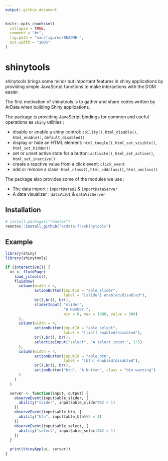 ```yaml
---
output: github_document
---
```


<!-- README.md is generated from README.Rmd. Please edit that file -->

```r
knitr::opts_chunk$set(
  collapse = TRUE,
  comment = "#>",
  fig.path = "man/figures/README-",
  out.width = "100%"
)
```
# shinytools

shinytools brings some minor but important features in shiny applications by providing 
simple JavaScript functions to make interactions with the DOM easier.

The first motivation of shinytools is to gather and share codes written by ArData 
when building Shiny applications. 

The package is providing JavaScript bindings for common and useful operations as `shiny` utilities :

* disable or enable a shiny control: `ability()`, `html_disable()`, `html_enable()`, `default_disabled()`
* display or hide an HTML element: `html_toogle()`, `html_set_visible()`, `html_set_hidden()`
* set or unset active state for a button: `activate()`, `html_set_active()`, `html_set_inactive()`
* create a reactive value from a click event: `click_event`
* add or remove a class: `html_class()`, `html_addclass()`, `html_unclass()`

The package also provides some of the modules we use : 

* The data import : `importDataUI` & `importDataServer`
* A data visualizer : `dataVizUI` & `dataVizServer`

## Installation

``` r
# install.packages("remotes")
remotes::install_github("ardata-fr/shinytools")
```

## Example


``` r
library(shiny)
library(shinytools)

if (interactive()) {
  ui <- fluidPage(
    load_jstools(),
    fluidRow(
      column(width = 4,
             actionButton(inputId = "able_slider",
                          label = "[slider] enabled/disabled"),
             br(),br(), br(),
             sliderInput( "slider",
                          "A Number:",
                          min = 0, max = 1000, value = 500)
      ),
      column(width = 4,
             actionButton(inputId = "able_select",
                          label = "[list] enabled/disabled"),
             br(),br(), br(),
             selectizeInput("select", "A select input:", 1:5)
      ),
      column(width = 4,
             actionButton(inputId = "able_btn",
                          label = "[btn] enabled/disabled"),
             br(),br(), br(),
             actionButton("btn", "A button", class = "btn-warning")
      )
    )
  )

  server <- function(input, output) {
    observeEvent(input$able_slider, {
      ability("slider", input$able_slider%%2 < 1)
    })
    observeEvent(input$able_btn, {
      ability("btn", input$able_btn%%2 < 1)
    })
    observeEvent(input$able_select, {
      ability("select", input$able_select%%2 < 1)
    })
  }

  print(shinyApp(ui, server))
}
```

